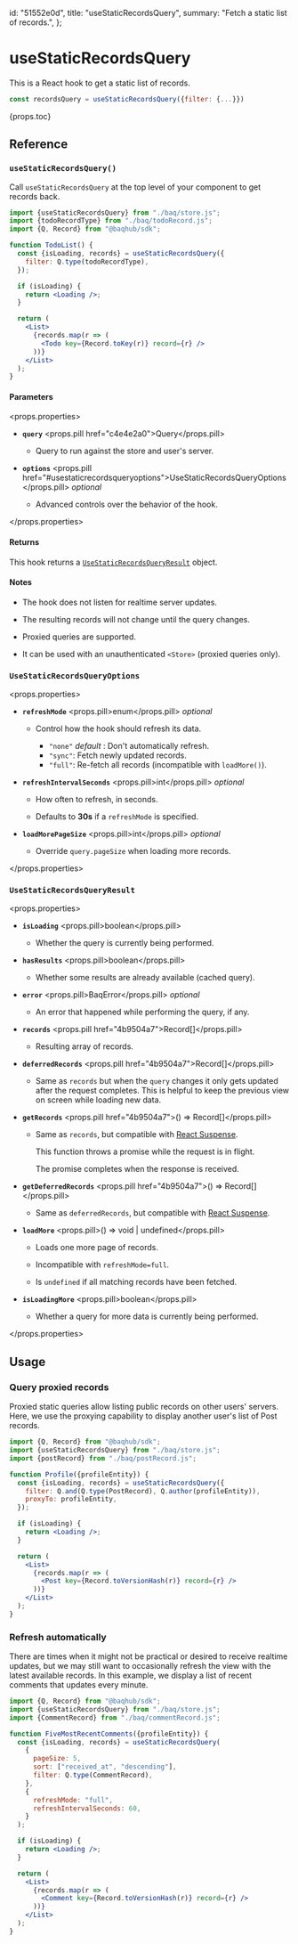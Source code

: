   id: "51552e0d",
  title: "useStaticRecordsQuery",
  summary: "Fetch a static list of records.",
};

# useStaticRecordsQuery

This is a React hook to get a static list of records.

```jsx
const recordsQuery = useStaticRecordsQuery({filter: {...}})
```

{props.toc}

## Reference

### `useStaticRecordsQuery()`

Call `useStaticRecordsQuery` at the top level of your component to get records back.

```jsx
import {useStaticRecordsQuery} from "./baq/store.js";
import {todoRecordType} from "./baq/todoRecord.js";
import {Q, Record} from "@baqhub/sdk";

function TodoList() {
  const {isLoading, records} = useStaticRecordsQuery({
    filter: Q.type(todoRecordType),
  });

  if (isLoading) {
    return <Loading />;
  }

  return (
    <List>
      {records.map(r => (
        <Todo key={Record.toKey(r)} record={r} />
      ))}
    </List>
  );
}
```

#### Parameters

<props.properties>

- **`query`** <props.pill href="c4e4e2a0">Query</props.pill>

  - Query to run against the store and user's server.

- **`options`** <props.pill href="#usestaticrecordsqueryoptions">UseStaticRecordsQueryOptions</props.pill> _optional_

  - Advanced controls over the behavior of the hook.

</props.properties>

#### Returns

This hook returns a [`UseStaticRecordsQueryResult`](#usestaticrecordsqueryresult) object.

#### Notes

- The hook does not listen for realtime server updates.

- The resulting records will not change until the query changes.

- Proxied queries are supported.

- It can be used with an unauthenticated `<Store>` (proxied queries only).

### `UseStaticRecordsQueryOptions`

<props.properties>

- **`refreshMode`** <props.pill>enum</props.pill> _optional_

  - Control how the hook should refresh its data.

    - `"none"` _default_ : Don't automatically refresh.
    - `"sync"`: Fetch newly updated records.
    - `"full"`: Re-fetch all records (incompatible with `loadMore()`).

- **`refreshIntervalSeconds`** <props.pill>int</props.pill> _optional_

  - How often to refresh, in seconds.

  - Defaults to **30s** if a `refreshMode` is specified.

- **`loadMorePageSize`** <props.pill>int</props.pill> _optional_

  - Override `query.pageSize` when loading more records.

</props.properties>

### `UseStaticRecordsQueryResult`

<props.properties>

- **`isLoading`** <props.pill>boolean</props.pill>

  - Whether the query is currently being performed.

- **`hasResults`** <props.pill>boolean</props.pill>

  - Whether some results are already available (cached query).

- **`error`** <props.pill>BaqError</props.pill> _optional_

  - An error that happened while performing the query, if any.

- **`records`** <props.pill href="4b9504a7">Record[]</props.pill>

  - Resulting array of records.

- **`deferredRecords`** <props.pill href="4b9504a7">Record[]</props.pill>

  - Same as `records` but when the `query` changes it only gets updated after the request completes. This is helpful to keep the previous view on screen while loading new data.

- **`getRecords`** <props.pill href="4b9504a7">() => Record[]</props.pill>

  - Same as `records`, but compatible with [React Suspense](https://react.dev/reference/react/Suspense).

    This function throws a promise while the request is in flight.

    The promise completes when the response is received.

- **`getDeferredRecords`** <props.pill href="4b9504a7">() => Record[]</props.pill>

  - Same as `deferredRecords`, but compatible with [React Suspense](https://react.dev/reference/react/Suspense).

- **`loadMore`** <props.pill>() => void | undefined</props.pill>

  - Loads one more page of records.

  - Incompatible with `refreshMode=full`.

  - Is `undefined` if all matching records have been fetched.

- **`isLoadingMore`** <props.pill>boolean</props.pill>

  - Whether a query for more data is currently being performed.

</props.properties>

## Usage

### Query proxied records

Proxied static queries allow listing public records on other users' servers. Here, we use the proxying capability to display another user's list of Post records.

```jsx
import {Q, Record} from "@baqhub/sdk";
import {useStaticRecordsQuery} from "./baq/store.js";
import {postRecord} from "./baq/postRecord.js";

function Profile({profileEntity}) {
  const {isLoading, records} = useStaticRecordsQuery({
    filter: Q.and(Q.type(PostRecord), Q.author(profileEntity)),
    proxyTo: profileEntity,
  });

  if (isLoading) {
    return <Loading />;
  }

  return (
    <List>
      {records.map(r => (
        <Post key={Record.toVersionHash(r)} record={r} />
      ))}
    </List>
  );
}
```

### Refresh automatically

There are times when it might not be practical or desired to receive realtime updates, but we may still want to occasionally refresh the view with the latest available records. In this example, we display a list of recent comments that updates every minute.

```jsx
import {Q, Record} from "@baqhub/sdk";
import {useStaticRecordsQuery} from "./baq/store.js";
import {CommentRecord} from "./baq/commentRecord.js";

function FiveMostRecentComments({profileEntity}) {
  const {isLoading, records} = useStaticRecordsQuery(
    {
      pageSize: 5,
      sort: ["received_at", "descending"],
      filter: Q.type(CommentRecord),
    },
    {
      refreshMode: "full",
      refreshIntervalSeconds: 60,
    }
  );

  if (isLoading) {
    return <Loading />;
  }

  return (
    <List>
      {records.map(r => (
        <Comment key={Record.toVersionHash(r)} record={r} />
      ))}
    </List>
  );
}
```
